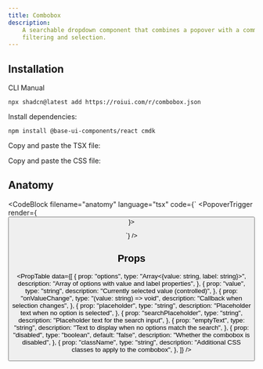 ```yaml
---
title: Combobox
description:
    A searchable dropdown component that combines a popover with a command menu for
    filtering and selection.
---
```


<ComponentPreview name="combobox-demo" />

## Installation

<InstallationTabs>

<InstallationTabsList>
    <InstallationTabsTrigger value="cli">CLI</InstallationTabsTrigger>
    <InstallationTabsTrigger value="manual">Manual</InstallationTabsTrigger>
</InstallationTabsList>

<InstallationTabsContent value="cli">

```package-install
npx shadcn@latest add https://roiui.com/r/combobox.json
```

</InstallationTabsContent>

<InstallationTabsContent value="manual" data-manual="true">

Install dependencies:

```package-install
npm install @base-ui-components/react cmdk
```

Copy and paste the TSX file:

<ComponentSource
    src="registry/brook/ui/combobox/combobox.tsx"
    title="components/ui/combobox.tsx"
    collapsible={true}
/>

Copy and paste the CSS file:

<ComponentSource
    src="registry/brook/ui/combobox/combobox.module.css"
    title="components/ui/combobox.module.css"
    language="css"
    collapsible={true}
/>

</InstallationTabsContent>

</InstallationTabs>

## Anatomy

<CodeBlock
filename="anatomy"
  language="tsx"
  code={`<Popover>
  <PopoverTrigger render={<Button />}>

  </PopoverTrigger>
  <PopoverContent>
    <Command>
      <CommandInput  />
      <CommandList>
        <CommandEmpty></CommandEmpty>
        <CommandGroup>
          <CommandItem></CommandItem>
          <CommandItem></CommandItem>
        </CommandGroup>
      </CommandList>
    </Command>
  </PopoverContent>
</Popover>`}
/>

## Props

<PropTable
    data={[
        {
            prop: "options",
            type: "Array<{value: string, label: string}>",
            description: "Array of options with value and label properties",
        },
        {
            prop: "value",
            type: "string",
            description: "Currently selected value (controlled)",
        },
        {
            prop: "onValueChange",
            type: "(value: string) => void",
            description: "Callback when selection changes",
        },
        {
            prop: "placeholder",
            type: "string",
            description: "Placeholder text when no option is selected",
        },
        {
            prop: "searchPlaceholder",
            type: "string",
            description: "Placeholder text for the search input",
        },
        {
            prop: "emptyText",
            type: "string",
            description: "Text to display when no options match the search",
        },
        {
            prop: "disabled",
            type: "boolean",
            default: "false",
            description: "Whether the combobox is disabled",
        },
        {
            prop: "className",
            type: "string",
            description: "Additional CSS classes to apply to the combobox",
        },
    ]}
/>
